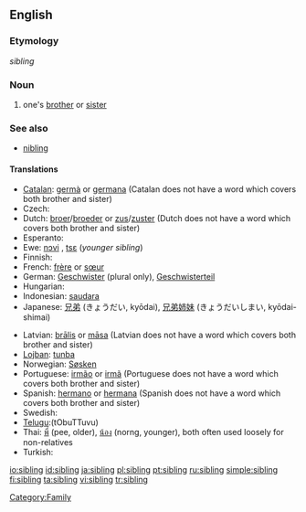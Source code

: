 ==English==

===Etymology===
{{OE.}} ''sibling''

===Noun===
{{wikipedia}}
{{en-noun}}

# one's [[brother]] or [[sister]]

===See also===
*[[nibling]]

====Translations====
{{rfc-level|Translations at L4+ not in L3 POS section}}
{{trans-top|brother or sister}}
* [[Catalan]]: [[germà]] {{m}} or [[germana]] {{f}} (Catalan does not have a word which covers both brother and sister)
* Czech: {{t-|cs|sourozenec|m}}
* Dutch: [[broer]]/[[broeder]] {{m}} or [[zus]]/[[zuster]] {{f}} (Dutch does not have a word which covers both brother and sister)
* Esperanto: {{t-|eo|gefrato|xs=Esperanto}}
* Ewe: [[nɔvi]] {{n}}, [[tsɛ]] (''younger sibling'') {{n}}
* Finnish: {{t+|fi|sisarus}}
* French: [[frère]] {{m}} or [[sœur]] {{f}}
* German: [[Geschwister]] {{n}} (plural only), [[Geschwisterteil]] {{n}}
* Hungarian: {{t+|hu|testvér}}
* Indonesian: [[saudara]]
* Japanese: [[兄弟]] (きょうだい, kyōdai), [[兄弟姉妹]] (きょうだいしまい, kyōdai-shimai)
{{trans-mid}}
* Latvian: [[brālis]] {{m}} or [[māsa]] {{f}} (Latvian does not have a word which covers both brother and sister)
* [[Lojban]]: [[tunba]]
* Norwegian: [[Søsken]] {{n}}
* Portuguese: [[irmão]] {{m}} or [[irmã]] {{f}} (Portuguese does not have a word which covers both brother and sister)
* Spanish: [[hermano]] {{m}} or [[hermana]] {{f}} (Spanish does not have a word which covers both brother and sister)
* Swedish: {{t+|sv|syskon|n}}
* [[Telugu]]:(tObuTTuvu){{t|te|తోబుట్టువు|sc=Telu}}
* Thai: [[พี่]] (pee, older), [[น้อง]] (norng, younger), both often used loosely for non-relatives
* Turkish: {{t+|tr|kardeş}}
{{trans-bottom}}

[[Category:Family]]

[[io:sibling]]
[[id:sibling]]
[[ja:sibling]]
[[pl:sibling]]
[[pt:sibling]]
[[ru:sibling]]
[[simple:sibling]]
[[fi:sibling]]
[[ta:sibling]]
[[vi:sibling]]
[[tr:sibling]]